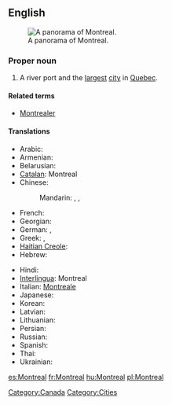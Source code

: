 {{also|Montréal}}
==English==
{{wikipedia}}
[[Image:Montreal Twilight Panorama 2006.jpg|thumb|right|A panorama of Montreal.]]

===Proper noun===
{{en-proper noun}}

# A river port and the [[largest]] [[city]] in [[Quebec]].

====Related terms====
* [[Montrealer]]

====Translations====
{{trans-top|a city in Quebec}}
* Arabic: {{t|ar|مونتريال|m|tr=muntriyaal}}
* Armenian: {{t|hy|Մոնրեալ|tr=Monreal}}
* Belarusian: {{t|be|Манрэаль|m|tr=Manreál’|xs=Belarusian}}
* [[Catalan]]: Montreal
* Chinese:
*: Mandarin: {{t|cmn|蒙特利爾|sc=Hani}},  {{t|cmn|蒙特利尔|tr=Méngtèlì'ěr|sc=Hani}}, {{t|cmn|满地河|tr=Mǎndìhé|sc=Hani}}
* French: {{t+|fr|Montréal|m}}
* Georgian: {{t|ka|მონრეალი|sc=Geor|xs=Georgian}}
* German: {{t-|de|Montreal|n}},  {{t+|de|Montréal|n}}
* Greek: {{t|el|Μόντρεαλ|tr=Móntreal}},  {{t|el|Μονρεάλη|tr=Monre&aacute;li|sc=Grek}}
* [[Haitian Creole]]: {{tø|ht|Monreyal}}
* Hebrew: {{t|he|מונטריאול}}
{{trans-mid}}
* Hindi: {{t|hi|मॉन्ट्रियल|tr=monṭriyal|xs=Hindi}}
* [[Interlingua]]: Montreal
* Italian: [[Montreale]] {{f}}
* Japanese: {{t|ja|モントリオー|tr=Montoriōru}}
* Korean: {{t|ko|몬트리올|tr=Monteuriol}}
* Latvian: {{t|lv|Monreāla}}
* Lithuanian: {{t|lt|Monrealis}}
* Persian: {{t|fa|مونترال|xs=Persian}}
* Russian: {{t|ru|Монреаль|m|tr=Monreál’}}
* Spanish: {{t+|es|Montreal|m}}
* Thai: {{t|th|มอนทรีออล}}
* Ukrainian: {{t|uk|Монреаль|m|tr=Monreál’|xs=Ukrainian}}
{{trans-bottom}}

[[Category:Canada]]
[[Category:Cities]]

[[es:Montreal]]
[[fr:Montreal]]
[[hu:Montreal]]
[[pl:Montreal]]